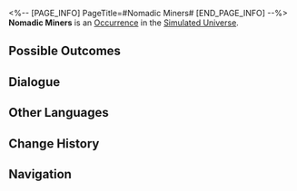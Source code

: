 <%-- [PAGE_INFO]
PageTitle=#Nomadic Miners#
[END_PAGE_INFO] --%>
{{Stub}}
{{Simulated Universe Event Infobox
|id            = 10101
|title         = 
|image         = Occurrence Default.png
|domains_su    = Unknown
|domains_swarm = Unknown
|domains_gng   = Unknown
|domains_du    = 
|domains_und   = 
|requirements  = 
|prev          = 
|next          = 
|characters    = 
|factions      = 
|order         = 058
|order_du      = 
}}
'''Nomadic Miners''' is an [[Simulated Universe/Occurrence|Occurrence]] in the [[Simulated Universe]].

==Possible Outcomes==
{{Possible Outcomes
|choice_1 = Fight with the lead miner and grab the stuff!
|result_1 = Enter 1 battle. Obtain 2 random Blessings of Destruction.
|path_1   = Destruction
|modes_1  = swarm

|choice_2 = Dedicate to the Amber Lord.
|result_2 = Obtain one Enhanced 2-star Blessing of Preservation.
|path_2   = Preservation
|modes_2  = swarm

|choice_3 = Qlipoth's Favor.
|result_3 = Enhance 2 random Blessings.

|choice_4 = Qlipoth's Blessing.
|result_4 = Obtain a 2-star Blessing of Preservation.
}}
<!--
==Gameplay Notes==
* 
-->
==Dialogue==
{{Dialogue Start}}
:{{tx}}
{{Dialogue End}}

==Other Languages==
{{Other Languages
|en   = Nomadic Miners
|zhs  = 游牧矿工
|zht  = 遊牧礦工
|ja   = {{Rubi|遊牧|ゆうぼく}}の{{Rubi|鉱夫|こうふ}}
|ko   = 유목 광부
|es   = Mineros nómadas
|fr   = Mineurs nomades
|ru   = Шахтёры-кочевники
|th   = คนงานเหมืองเร่ร่อน
|vi   = Thợ Mỏ Du Mục
|de   = Nomadische Bergleute
|id   = Penambang Nomaden
|pt   = Mineradores Nômades
}}

==Change History==
{{Change History|1.0}}

==Navigation==
{{Occurrence Navbox}}